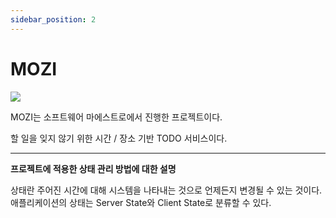 ```yaml
---
sidebar_position: 2
---
```



# MOZI

<Image src="https://github.com/back-to-the-basic/interview/assets/63354527/9a210362-386e-464a-bc4a-38fa9c77422a" />

<br />

MOZI는 소프트웨어 마에스트로에서 진행한 프로젝트이다.

할 일을 잊지 않기 위한 시간 / 장소 기반 TODO 서비스이다.

---

**프로젝트에 적용한 상태 관리 방법에 대한 설명**

상태란 주어진 시간에 대해 시스템을 나타내는 것으로 언제든지 변경될 수 있는 것이다.
애플리케이션의 상태는 Server State와 Client State로 분류할 수 있다.
